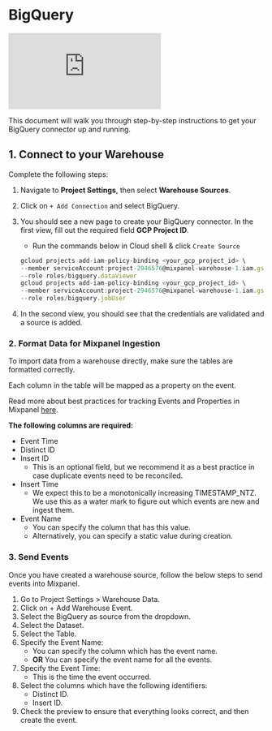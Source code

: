 # BigQuery

<div style={{position: 'relative', 'padding-bottom': '64.90384615384616%', height: 0}}>
    <iframe src="https://www.loom.com/embed/04f4ea75310744cdab477e1b47684db3?sid=3728258e-b860-431f-bdf2-cff508b2b19e"
        frameborder="0"
        webkitallowfullscreen mozallowfullscreen allowfullscreen
        style={{position: 'absolute', 'top': 0, 'left': 0, 'width': '100%', 'height': '100%'}}>
    </iframe>
</div>

This document will walk you through step-by-step instructions to get your BigQuery connector up and running.

## 1. Connect to your Warehouse

Complete the following steps:

1. Navigate to **Project Settings**, then select **Warehouse Sources**.
2. Click on `+ Add Connection` and select BigQuery.
3. You should see a new page to create your BigQuery connector. In the first view, fill out the required field **GCP Project ID**. 
    - Run the commands below in Cloud shell & click  `Create Source`
    
    ```jsx
    gcloud projects add-iam-policy-binding <your_gcp_project_id> \
    --member serviceAccount:project-2946576@mixpanel-warehouse-1.iam.gserviceaccount.com \
    --role roles/bigquery.dataViewer
    gcloud projects add-iam-policy-binding <your_gcp_project_id> \
    --member serviceAccount:project-2946576@mixpanel-warehouse-1.iam.gserviceaccount.com \
    --role roles/bigquery.jobUser
    ```
    
4. In the second view, you should see that the credentials are validated and a source is added. 


### 2. Format Data for Mixpanel Ingestion


To import data from a warehouse directly, make sure the tables are formatted correctly.

Each column in the table will be mapped as a property on the event. 

Read more about best practices for tracking Events and Properties in Mixpanel [here](https://docs.mixpanel.com/docs/tracking/how-tos/events-and-properties). 

**The following columns are required:** 

- Event Time
- Distinct ID
- Insert ID
    - This is an optional field, but we recommend it as a best practice in case duplicate events need to be reconciled.
- Insert Time
    - We expect this to be a monotonically increasing TIMESTAMP_NTZ. We use this as a water mark to figure out which events are new and ingest them.
- Event Name
    - You can specify the column that has this value.
    - Alternatively, you can specify a static value during creation.

### 3. Send Events

Once you have created a warehouse source, follow the below steps to send events into Mixpanel.
1. Go to Project Settings > Warehouse Data.
2. Click on + Add Warehouse Event.
3. Select the BigQuery as source from the dropdown.
4. Select the Dataset.
5. Select the Table.
6. Specify the Event Name:
    - You can specify the column which has the event name.
    - **OR** You can specify the event name for all the events.
7. Specify the Event Time:
    - This is the time the event occurred.
8. Select the columns which have the following identifiers:
    - Distinct ID.
    - Insert ID.
9. Check the preview to ensure that everything looks correct, and then create the event.
